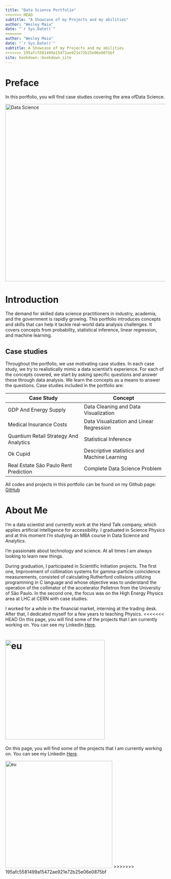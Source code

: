 ---
title: "Data Science Portfolio"
<<<<<<< HEAD
subtitle: "A Showcase of my Projects and my abilities"
author: "Wesley Maia"
date: "`r Sys.Date()`"
=======
author: "Wesley Maia"
date: "`r Sys.Date()`"
subtitle: A Showcase of my Projects and my abilities
>>>>>>> 195afc5581499a15472ae921e72b25e06e0875bf
site: bookdown::bookdown_site
---

# Preface {.unnumbered}

In this portfolio, you will find case studies covering the area of ​​Data Science.

![](images/Data-Science-Project-Life-Cycle-Data-Science-Project-Edureka1-1.png "Data Science"){width="556"}

# Introduction {.unnumbered}

The demand for skilled data science practitioners in industry, academia, and the government is rapidly growing. This portfolio introduces concepts and skills that can help it tackle real-world data analysis challenges. It covers concepts from probability, statistical inference, linear regression, and machine learning.

## Case studies {.unnumbered}

Throughout the portfolio, we use motivating case studies. In each case study, we try to realistically mimic a data scientist's experience. For each of the concepts covered, we start by asking specific questions and answer these through data analysis. We learn the concepts as a means to answer the questions. Case studies included in the portfolio are:

| **Case Study**                         | **Concept**                                 |
|----------------------------------------|---------------------------------------------|
| GDP And Energy Supply                  | Data Cleaning and Data Visualization        |
| Medical Insurance Costs                | Data Visualization and Linear Regression    |
| Quantium Retail Strategy And Analytics | Statistical Inference                       |
| Ok Cupid                               | Descriptive statistics and Machine Learning |
| Real Estate São Paulo Rent Prediction  | Complete Data Science Problem               |

All codes and projects in this portfolio can be found on my Github page: [GitHub](https://github.com/WMaia9)

# About Me {#author .unnumbered}

I'm a data scientist and currently work at the Hand Talk company, which applies artificial intelligence for accessibility. I graduated in Science Physics and at this moment I'm studying an MBA course in Data Science and Analytics.

I'm passionate about technology and science. At all times I am always looking to learn new things.

During graduation, I participated in Scientific Initiation projects. The first one, Improvement of collimation systems for gamma-particle coincidence measurements, consisted of calculating Rutherford collisions utilizing programming in C language and whose objective was to understand the operation of the collimator of the accelerator Pelletron from the University of São Paulo. In the second one, the focus was on the High Energy Physics area at LHC at CERN with case studies.

I worked for a while in the financial market, interning at the trading desk. After that, I dedicated myself for a few years to teaching Physics.
<<<<<<< HEAD
On this page, you will find some of the projects that I am currently working on. You can see my Linkedin [Here](https://www.linkedin.com/in/wesley-maia-62009612a/).\

![](images/eu.png "eu"){width="312"}
=======

On this page, you will find some of the projects that I am currently working on. You can see my Linkedin [Here](https://www.linkedin.com/in/wesley-maia-62009612a/).\

![](images/eu2.png "eu"){width="336"}
>>>>>>> 195afc5581499a15472ae921e72b25e06e0875bf
